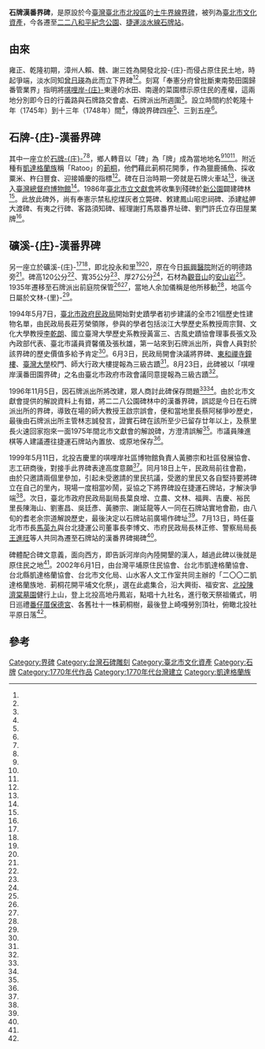 {{tw monument
|name = 石牌漢番界碑
|image =礦溪庄漢番界碑.jpg
|imagename =漢番界碑（石牌站）
|othername= 
|formalname= 
|level = 直轄市定一般文物
|class= 碑碣
|material= 安山岩
|location = {{TWN}}[[臺北市|臺北市]][[中正區_(臺北市)|中正區]][[二二八和平紀念公園|二二八和平紀念公園]]、[[北投區|北投區]][[石牌站_(臺北市)|石牌站]]
|time = 
|cost = 
|open =
|date=2008年3月3日
|reg_url =https://nchdb.boch.gov.tw/assets/overview/antiquity/20080303000006
}}
'''石牌漢番界碑'''，是原設於今[[臺灣|臺灣]][[臺北市|臺北市]][[北投區|北投區]]的[[土牛界線|土牛界線]][[界碑|界碑]]，被列為[[臺北市文化資產|臺北市文化資產]]，今各遷至[[二二八和平紀念公園|二二八和平紀念公園]]、[[石牌站_(臺北市)|捷運淡水線石牌站]]。

==由來==
雍正、乾隆初期，漳州人賴、魏、謝三姓為開發北投-{庄}-而侵占原住民土地，時起爭端，淡水同知[[曾日瑛|曾日瑛]]為此而立下界碑<ref name="張仁豪"/><ref name="游鴻程"/>。刻寫「奉憲分府曾批斷東南勢田園歸番管業界」指明將[[唭哩岸|唭哩岸-{庄}-]]東邊的水田、南邊的菜園標示原住民的產權，這兩地分別即今日的行義路與石牌路交會處、石牌派出所週圍<ref name="楊珮君"/>。設立時間約於乾隆十年（1745年）到十三年（1748年）間<ref name="楊珮君"/>，傳說界碑四座<ref name="游鴻程"/>、三到五座<ref name="劉開元"/>。

==石牌-{庄}-漢番界碑==
其中一座立於[[石牌_(臺北市)|石牌-{庄}-]]<ref name="游鴻程"/><ref name="楊珮君"/>，鄉人轉音以「碑」為「牌」成為當地地名<ref name="張仁豪"/><ref name="陳智華、楊金嚴"/><ref name="沈長祿"/>。附近種有[[凱達格蘭族|凱達格蘭族]]稱「Ratoo」的[[莿桐|莿桐]]，他們藉此莿桐花開季，作為獵鹿捕魚、採收粟米、杵臼豐食、迎接婚慶的指標<ref name="陳志豪"/>。碑在日治時期一旁就是石牌火車站<ref name="游鴻程"/>，後送入[[臺灣總督府博物館|臺灣總督府博物館]]<ref name="楊珮君"/>。1986年[[臺北市立文獻會|臺北市立文獻會]]將收集到殘碑於[[二二八和平紀念公園|新公園]]闢建碑林<ref name="施美惠"/>。此放此碑外，尚有奉憲示禁私挖煤灰者立斃碑、敕建鳳山昭忠祠碑、添建艋舺大渡碑、有夷之行碑、客路須知碑、經理謝打馬眾番界址碑、劉門許氏立存田屋業牌<ref name="李漢昌"/>。

==礦溪-{庄}-漢番界碑==
另一座立於礦溪-{庄}-<ref name="張仁豪"/><ref name="楊珮君"/>，即北投永和里<ref name="張仁豪"/><ref name="楊珮君"/>，原在今日[[振興醫院|振興醫院]]附近的明德路旁<ref name="沈長祿"/>。碑高120公分<ref name="張仁豪"/>、寬35公分<ref name="陳智華、楊金嚴"/>、厚27公分<ref name="楊珮君"/>，石材為[[觀音山_(新北市)|觀音山]]的[[安山岩|安山岩]]<ref name="楊珮君"/>。1935年遷移至石牌派出前庭院保管<ref name="張仁豪"/><ref name="楊珮君"/>，當地人余加儀稱是他所移動<ref name="沈長祿"/>，地區今日屬於文林-{里}-<ref name="簡文燦1"/>。

1994年5月7日，[[臺北市政府民政局|臺北市政府民政局]]開始對史蹟學者初步建議的全市21個歷史性建物名單，由民政局長莊芳榮領隊，參與的學者包括淡江大學歷史系教授周宗賢、文化大學教授[[李乾朗|李乾朗]]、國立臺灣大學歷史系教授黃富三、古風史蹟協會理事長張文及內政部代表、臺北市議員資馨儀及張秋雄，第一站來到石牌派出所，與會人員對於該界碑的歷史價值多給予肯定<ref name="陳智華"/>。6月3日，民政局開會決議將界碑、[[東和禪寺鐘樓|東和禪寺鐘樓]]、[[臺灣大學|臺灣大學]]校門、師大行政大樓提報為三級古蹟<ref name="祁止戈"/>。8月23日，此碑被以「唭哩岸漢番田園界碑」之名由臺北市政府市政會議同意提報為三級古蹟<ref name="1994-08-24"/>。

1996年11月5日，因石牌派出所將改建，眾人商討此碑保存問題<ref name="游鴻程"/><ref name="簡文燦3"/>。由於北市文獻會提供的解說資料上有錯，將二二八公園碑林中的漢番界碑，誤認是今日在石牌派出所的界碑，導致在場的師大教授王啟宗誤會，便和當地里長蔡阿梯爭吵歷史，最後由石牌派出所主管林志誠發言，證實石碑在該所至少已留存廿年以上，及蔡里長火速回家抱來一面1975年間北市文獻會的解說碑，方澄清誤解<ref name="簡文燦3"/>。市議員陳進棋等人建議遷往捷運石牌站內置放、或原地保存<ref name="游鴻程"/>。

1999年5月11日，北投吉慶里的唭哩岸社區博物館負責人黃勝宗和社區發展協會、志工研商後，對接手此界碑表達高度意願<ref name="簡文燦1"/>。同月18日上午，民政局前往會勘，由於只邀請兩個里參加，引起未受邀請的里民抗議，受邀的里民又各自堅持要將碑立在自己的里內，現場一度相當吵鬧，妥協之下將界碑設在捷運石牌站，才解決爭端<ref name="劉開元"/>。次日，臺北市政府民政局副局長葉良增、立農、文林、福興、吉慶、裕民里長陳海山、劉憲昌、吳廷彥、黃勝宗、謝延龍等人一同在石牌站實地會勘，由八旬的耆老余宗道解說歷史，最後決定以石牌站前廣場作碑址<ref name="簡文燦2"/>。7月13日，時任臺北市市長[[馬英九|馬英九]]與台北捷運公司董事長李博文、市府民政局長林正修、警察局局長[[王進旺|王進旺]]等人共同為遷至石牌站的漢番界碑揭碑<ref name="張仁豪"/>。

碑體配合碑文意義，面向西方，即告訴河岸向內陸開墾的漢人，越過此碑以後就是原住民之地<ref name="楊珮君"/>。2002年6月1日，由台灣平埔原住民協會、台北市凱達格蘭協會、台北縣凱達格蘭協會、台北市文化局、山水客人文工作室共同主辦的「二〇〇二凱達格蘭族地．莿桐花開平埔文化祭」，選在此處集合，沿大興街、福安宮、[[北投陳濟棠墓園|北投陳濟棠墓園]]健行上山，登上北投高地丹鳳岩，點唱十九社名，進行敬天祭祖儀式，明日巡禮[[番仔厝保德宮|番仔厝保德宮]]、各舊社十一株莿桐樹，最後登上崎嘎勞別頂社，俯瞰北投社平原日落<ref name="陳盈珊"/>。

== 參考 ==
{{Reflist|30em|refs =
<ref name="施美惠">{{Cite news|url=|title=碑林 文獻會蒐集古蹟 墊腳石成為至寶|author=施美惠|language=zh-tw|newspaper=聯合報|date=1986-01-12|accessdate=}}</ref>

<ref name="李漢昌">{{Cite news|url=|title=觀賞古砲碑林 新公園可作知性旅|author=李漢昌|language=zh-tw|newspaper=聯合報|date=1992-05-16|accessdate=}}</ref>

<ref name="陳志豪">{{Cite news|url=|title=拜訪莿桐 看平埔族故事 早期住民 花季當行事曆 看花看文化 就在明天|author=陳志豪|language=zh-tw|newspaper=聯合報|date=2004-04-30|accessdate=}}</ref>

<ref name="1994-08-24">{{Cite news|url=|title=五歷史建物提報為古蹟|author=|language=zh-tw|newspaper=中國時報|date=1994-08-24|accessdate=}}</ref>

<ref name="簡文燦1">{{Cite news|url=|title=官方文風不動 博物館爭要北投漢番界碑|author=簡文燦|language=zh-tw|newspaper=中國時報|date=1999-05-12|accessdate=}}</ref>

<ref name="簡文燦2">{{Cite news|url=|title=北投漢番界碑石牌捷運站見|author=簡文燦|language=zh-tw|newspaper=中國時報|date=1999-05-20|accessdate=}}</ref>

<ref name="簡文燦3">{{Cite news|url=|title=新聞幕後 解說資料錯把馮京當馬涼|author=簡文燦|language=zh-tw|newspaper=中國時報|date=1996-11-06|accessdate=}}</ref>

<ref name="祁止戈">{{Cite news|url=|title=北投漢番界址 東和禪寺鐘樓 師院禮堂 台大校門 師大行政大樓 五座建築通過提報為三級古蹟|author=祁止戈|language=zh-tw|newspaper=中國時報|date=1994-06-04|accessdate=}}</ref>

<ref name="陳盈珊">{{Cite news|url=|title=莿桐花開平埔文化祭 走鏢 祭天 會飲 北投尋根|author=陳盈珊|language=zh-tw|newspaper=中國時報|date=2002-06-01|accessdate=}}</ref>

<ref name="楊珮君">{{Cite news|url=|title=石牌站漢番界碑歷史|author=楊珮君|language=zh-tw|newspaper=中國時報|date=1999-07-14|accessdate=}}</ref>

<ref name="游鴻程">{{Cite news|url=|title=石牌漢番界碑 飄零人生 它 曾為禮番而設 原有四塊 兩塊不知流落何方 它 流浪生活將起 根落何處 石碑等待下一個家|author=游鴻程|language=zh-tw|newspaper=聯合晚報|date=1996-11-05|accessdate=}}</ref>

<ref name="劉開元">{{Cite news|url=|title=北投漢番界碑 放捷運石牌站|author=劉開元|language=zh-tw|newspaper=聯合晚報|date=1999-05-19|accessdate=}}</ref>

<ref name="陳智華、楊金嚴">{{Cite news|url=|title=漢番界碑|author=陳智華、楊金嚴|language=zh-tw|newspaper=聯合報|date=1994-08-25|accessdate=}}</ref>

<ref name="陳智華">{{Cite news|url=|title=古建築踏勘 漢番界碑受矚目|author=陳智華|language=zh-tw|newspaper=聯合報|date=1994-05-08|accessdate=}}</ref>

<ref name="沈長祿">{{Cite news|url=|title=石牌得名由此碑|author=沈長祿|language=zh-tw|newspaper=聯合報|date=1986-02-24|accessdate=}}</ref>

<ref name="張仁豪">{{Cite news|url=|title=石牌界碑揭幕 史蹟展亮相|author=張仁豪|language=zh-tw|newspaper=聯合報|date=1999-07-14|accessdate=}}</ref>
}}

{{臺北市文化資產}}
{{Authority control}} 

[[Category:界碑|Category:界碑]]
[[Category:台灣石碑雕刻|Category:台灣石碑雕刻]]
[[Category:臺北市文化資產|Category:臺北市文化資產]]
[[Category:石牌|Category:石牌]]
[[Category:1770年代作品|Category:1770年代作品]]
[[Category:1770年代台灣建立|Category:1770年代台灣建立]]
[[Category:凱達格蘭族|Category:凱達格蘭族]]
